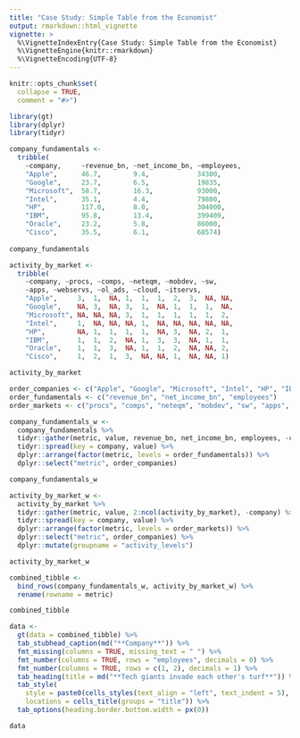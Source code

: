 ```yaml
---
title: "Case Study: Simple Table from the Economist"
output: rmarkdown::html_vignette
vignette: >
  %\VignetteIndexEntry{Case Study: Simple Table from the Economist}
  %\VignetteEngine{knitr::rmarkdown}
  %\VignetteEncoding{UTF-8}
---
```


```r
knitr::opts_chunk$set(
  collapse = TRUE,
  comment = "#>")

library(gt)
library(dplyr)
library(tidyr)
```


```r
company_fundamentals <-
  tribble(
    ~company,     ~revenue_bn, ~net_income_bn, ~employees,
    "Apple",      46.7,        9.4,            34300,
    "Google",     23.7,        6.5,            19835,
    "Microsoft",  58.7,        16.3,           93000,
    "Intel",      35.1,        4.4,            79800,
    "HP",         117.0,       8.0,            304000,
    "IBM",        95.8,        13.4,           399409,
    "Oracle",     23.2,        5.8,            86000,
    "Cisco",      35.5,        6.1,            68574)
  
company_fundamentals
```

```r
activity_by_market <-
  tribble(
    ~company, ~procs, ~comps, ~neteqm, ~mobdev, ~sw,
    ~apps, ~webservs, ~ol_ads, ~cloud, ~itservs,
    "Apple",     3,  1,  NA, 1,  1,  1,  2,  3,  NA, NA,
    "Google",    NA, 3,  NA, 3,  1,  NA, 1,  1,  1,  NA,
    "Microsoft", NA, NA, NA, 3,  1,  1,  1,  1,  1,  2,
    "Intel",     1,  NA, NA, NA, 1,  NA, NA, NA, NA, NA,
    "HP",        NA, 1,  1,  1,  1,  NA, 3,  NA, 2,  1,
    "IBM",       1,  1,  2,  NA, 1,  3,  3,  NA, 1,  1,
    "Oracle",    1,  1,  3,  NA, 1,  1,  2,  NA, NA, 2,
    "Cisco",     1,  2,  1,  3,  NA, NA, 1,  NA, NA, 1)

activity_by_market
```


```r
order_companies <- c("Apple", "Google", "Microsoft", "Intel", "HP", "IBM", "Oracle", "Cisco")
order_fundamentals <- c("revenue_bn", "net_income_bn", "employees")
order_markets <- c("procs", "comps", "neteqm", "mobdev", "sw", "apps", "webservs", "ol_ads", "cloud", "itservs")
```


```r
company_fundamentals_w <- 
  company_fundamentals %>%
  tidyr::gather(metric, value, revenue_bn, net_income_bn, employees, -company) %>%
  tidyr::spread(key = company, value) %>%
  dplyr::arrange(factor(metric, levels = order_fundamentals)) %>%
  dplyr::select("metric", order_companies)

company_fundamentals_w
```


```r

activity_by_market_w <- 
  activity_by_market %>%
  tidyr::gather(metric, value, 2:ncol(activity_by_market), -company) %>%
  tidyr::spread(key = company, value) %>%
  dplyr::arrange(factor(metric, levels = order_markets)) %>%
  dplyr::select("metric", order_companies) %>%
  dplyr::mutate(groupname = "activity_levels")

activity_by_market_w
```

```r
combined_tibble <- 
  bind_rows(company_fundamentals_w, activity_by_market_w) %>%
  rename(rowname = metric)

combined_tibble
```


```r
data <-
  gt(data = combined_tibble) %>%
  tab_stubhead_caption(md("**Company**")) %>%
  fmt_missing(columns = TRUE, missing_text = " ") %>%
  fmt_number(columns = TRUE, rows = "employees", decimals = 0) %>%
  fmt_number(columns = TRUE, rows = c(1, 2), decimals = 1) %>%
  tab_heading(title = md("**Tech giants invade each other's turf**")) %>%
  tab_style(
    style = paste0(cells_styles(text_align = "left", text_indent = 5), "padding-bottom:20px"),
    locations = cells_title(groups = "title")) %>%
  tab_options(heading.border.bottom.width = px(0))

data
```


